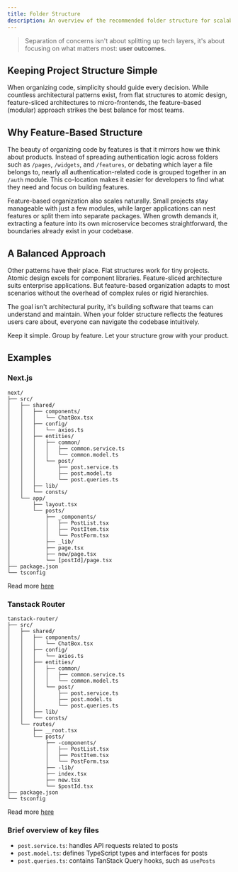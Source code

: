 ```yaml
---
title: Folder Structure
description: An overview of the recommended folder structure for scalable React applications.
---
```

> Separation of concerns isn't about splitting up tech layers, it's about focusing on what matters most: **user outcomes**.

## Keeping Project Structure Simple

When organizing code, simplicity should guide every decision.
While countless architectural patterns exist, from flat structures to atomic design,
feature-sliced architectures to micro-frontends, the feature-based (modular) approach strikes the best balance for most teams.

## Why Feature-Based Structure

The beauty of organizing code by features is that it mirrors how we think about products.
Instead of spreading authentication logic across folders such as `/pages`, `/widgets`, and `/features`, or debating which layer a file belongs to, nearly all authentication-related code is grouped together in an `/auth` module.
This co-location makes it easier for developers to find what they need and focus on building features.

Feature-based organization also scales naturally.
Small projects stay manageable with just a few modules, while larger applications can nest
features or split them into separate packages. When growth demands it, extracting a feature into its own microservice
becomes straightforward, the boundaries already exist in your codebase.

## A Balanced Approach

Other patterns have their place. Flat structures work for tiny projects. Atomic design excels for component libraries.
Feature-sliced architecture suits enterprise applications. But feature-based organization adapts to most
scenarios without the overhead of complex rules or rigid hierarchies.

The goal isn't architectural purity, it's building software that teams can understand and maintain.
When your folder structure reflects the features users care about, everyone can navigate the codebase intuitively.

Keep it simple. Group by feature. Let your structure grow with your product.

## Examples

### Next.js

```text
next/
├── src/
│   ├── shared/
│   │   ├── components/
│   │   │   └── ChatBox.tsx
│   │   ├── config/
│   │   │   └── axios.ts
│   │   ├── entities/
│   │   │   ├── common/
│   │   │   │   ├── common.service.ts
│   │   │   │   └── common.model.ts
│   │   │   └── post/
│   │   │       ├── post.service.ts
│   │   │       ├── post.model.ts
│   │   │       └── post.queries.ts
│   │   ├── lib/
│   │   └── consts/
│   └── app/
│       ├── layout.tsx
│       └── posts/
│           ├── _components/
│           │   ├── PostList.tsx
│           │   ├── PostItem.tsx
│           │   └── PostForm.tsx
│           ├── _lib/
│           ├── page.tsx
│           ├── new/page.tsx
│           └── [postId]/page.tsx
├── package.json
└── tsconfig
```

Read more [here](https://nextjs.org/docs/app/getting-started/project-structure#folder-and-file-conventions)

### Tanstack Router

```text
tanstack-router/
├── src/
│   ├── shared/
│   │   ├── components/
│   │   │   └── ChatBox.tsx
│   │   ├── config/
│   │   │   └── axios.ts
│   │   ├── entities/
│   │   │   ├── common/
│   │   │   │   ├── common.service.ts
│   │   │   │   └── common.model.ts
│   │   │   └── post/
│   │   │       ├── post.service.ts
│   │   │       ├── post.model.ts
│   │   │       └── post.queries.ts
│   │   ├── lib/
│   │   └── consts/
│   └── routes/
│       ├── __root.tsx
│       └── posts/
│           ├── -components/
│           │   ├── PostList.tsx
│           │   ├── PostItem.tsx
│           │   └── PostForm.tsx
│           ├── -lib/
│           ├── index.tsx
│           ├── new.tsx
│           └── $postId.tsx
├── package.json
└── tsconfig
```

Read more [here](https://tanstack.com/router/latest/docs/framework/react/routing/routing-concepts)

### Brief overview of key files

- `post.service.ts`: handles API requests related to posts
- `post.model.ts`: defines TypeScript types and interfaces for posts
- `post.queries.ts`: contains TanStack Query hooks, such as `usePosts`
